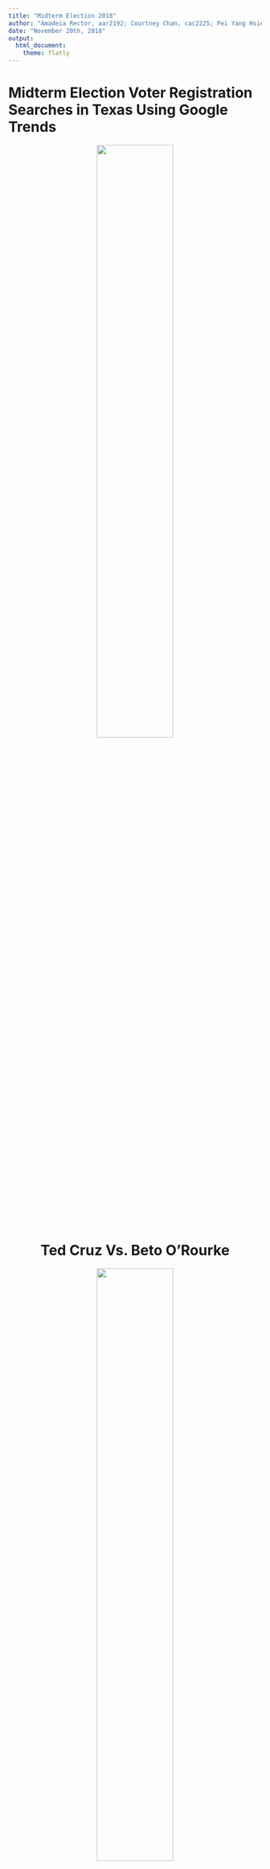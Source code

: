 ```yaml
---
title: "Midterm Election 2018"
author: "Amadeia Rector, aar2192; Courtney Chan, cac2225; Pei Yang Hsieh, ph2538; Qiu Xia Guan, qg2155; Francois Ban, kb2977"
date: "November 20th, 2018"
output: 
  html_document:
    theme: flatly
---
```


# Midterm Election Voter Registration Searches in Texas Using Google Trends

<center>
<img src="image/texas.png" style="width:55%">  

# Ted Cruz Vs. Beto O'Rourke

<center>
<img src="image/candidates.png" style="width:55%"> 

## Motivations:

- Currently relevant (e.g. Beto O'Rourke vs. Ted Cruz)
- The midterm elections are about to happen (November 6)
- Comparing voter registration since the last election cycle
- Cross referencing voter registration searches and highly searched political topics
- Political party searches
- Look at geographic components (i.e. where are certain searches occurring)

## Intended Final Products:

- Map of Texas that shows voter registration searches per county
- Graph(s) on trends of voter registration searches and searched political topics by election cycle
- Searches for Beto O'Rourke vs. Ted Cruz for this cycle
- Registration deadline in relation to voter registration searches

## Anticipated Data Sources:

- [Google trends](http://googletrends.github.io/data/)  (downloading the provided csv files) 
- [Texas voting site](https://www.votetexas.gov/register-to-vote/)

## Planned Analyses / Visualizations / Coding Challenges:

- Interactive map (Plotly/Flexdashboard)
      - GIS type of interactive map showing different searches by districts 
- Line graph for timelines
- Bar graph for counties and voter registration searches
- Bar graph for political topic searches (e.g. top 5)
- Finding county level data 

